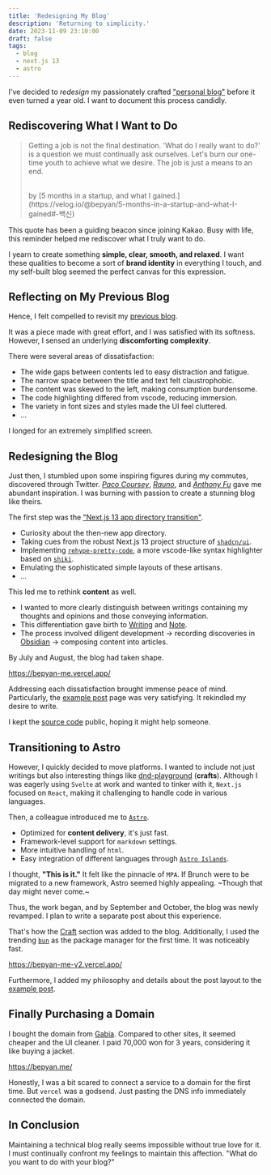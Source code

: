 ```yaml
---
title: 'Redesigning My Blog'
description: 'Returning to simplicity.'
date: 2023-11-09 23:10:00
draft: false
tags:
  - blog
  - next.js 13
  - astro
---
```


I've decided to _redesign_ my passionately crafted ["personal blog"](https://bepyan.github.io/) before it even turned a year old. I want to document this process candidly.

## Rediscovering What I Want to Do

> Getting a job is not the final destination.
> 'What do I really want to do?' is a question we must continually ask ourselves.
> Let's burn our one-time youth to achieve what we desire. The job is just a means to an end.
>
> <br />
> by [5 months in a startup, and what I gained.](https://velog.io/@bepyan/5-months-in-a-startup-and-what-I-gained#-백신)

This quote has been a guiding beacon since joining Kakao. Busy with life, this reminder helped me rediscover what I truly want to do.

I yearn to create something **simple, clear, smooth, and relaxed**. I want these qualities to become a sort of **brand identity** in everything I touch, and my self-built blog seemed the perfect canvas for this expression.

## Reflecting on My Previous Blog

Hence, I felt compelled to revisit my [previous blog](https://bepyan.github.io/).

It was a piece made with great effort, and I was satisfied with its softness. However, I sensed an underlying **discomforting complexity**.

There were several areas of dissatisfaction:

- The wide gaps between contents led to easy distraction and fatigue.
- The narrow space between the title and text felt claustrophobic.
- The content was skewed to the left, making consumption burdensome.
- The code highlighting differed from vscode, reducing immersion.
- The variety in font sizes and styles made the UI feel cluttered.
- ...

I longed for an extremely simplified screen.

## Redesigning the Blog

Just then, I stumbled upon some inspiring figures during my commutes, discovered through Twitter. [_Paco Coursey_](https://paco.me/), [_Rauno_](https://rauno.me/), and [_Anthony Fu_](https://antfu.me/) gave me abundant inspiration. I was burning with passion to create a stunning blog like theirs.

The first step was the ["Next.js 13 app directory transition"](https://github.com/bepyan/bepyan.me).

- Curiosity about the then-new app directory.
- Taking cues from the robust Next.js 13 project structure of [`shadcn/ui`](https://github.com/shadcn-ui/ui).
- Implementing [`rehype-pretty-code`](https://rehype-pretty-code.netlify.app/), a more vscode-like syntax highlighter based on [`shiki`](https://github.com/shikijs/shiki).
- Emulating the sophisticated simple layouts of these artisans.
- ...

This led me to rethink **content** as well.

- I wanted to more clearly distinguish between writings containing my thoughts and opinions and those conveying information.
- This differentiation gave birth to [Writing](https://bepyan.me/writing) and [Note](https://bepyan.me/note).
- The process involved diligent development → recording discoveries in [Obsidian](https://obsidian.md/) → composing content into articles.

By July and August, the blog had taken shape.

https://bepyan-me.vercel.app/

Addressing each dissatisfaction brought immense peace of mind. Particularly, the [example post](https://bepyan-me.vercel.app/posts/example) page was very satisfying. It rekindled my desire to write.

I kept the [source code](https://github.com/bepyan/bepyan.me) public, hoping it might help someone.

## Transitioning to Astro

However, I quickly decided to move platforms. I wanted to include not just writings but also interesting things like [dnd-playground](https://github.com/bepyan/dnd-playground) (**crafts**). Although I was eagerly using `Svelte` at work and wanted to tinker with it, `Next.js` focused on `React`, making it challenging to handle code in various languages.

Then, a colleague introduced me to [`Astro`](https://astro.build/).

- Optimized for **content delivery**, it's just fast.
- Framework-level support for `markdown` settings.
- More intuitive handling of `html`.
- Easy integration of different languages through [`Astro Islands`](https://docs.astro.build/en/concepts/islands/).

I thought, **"This is it."** It felt like the pinnacle of `MPA`. If Brunch were to be migrated to a new framework, Astro seemed highly appealing. ~Though that day might never come.~

Thus, the work began, and by September and October, the blog was newly revamped. I plan to write a separate post about this experience.

That's how the [Craft](https://bepyan.me/craft) section was added to the blog.
Additionally, I used the trending [`bun`](https://bun.sh/package-manager) as the package manager for the first time. It was noticeably fast.

https://bepyan-me-v2.vercel.app/

Furthermore, I added my philosophy and details about the post layout to the [example post](/post/example).

## Finally Purchasing a Domain

I bought the domain from [Gabia](https://www.gabia.com/). Compared to other sites, it seemed cheaper and the UI cleaner. I paid 70,000 won for 3 years, considering it like buying a jacket.

https://bepyan.me/

Honestly, I was a bit scared to connect a service to a domain for the first time.
But `vercel` was a godsend.
Just pasting the DNS info immediately connected the domain.

## In Conclusion

Maintaining a technical blog really seems impossible without true love for it. I must continually confront my feelings to maintain this affection. "What do you want to do with your blog?"
